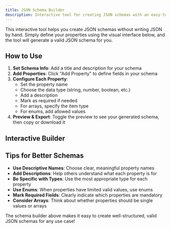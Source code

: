 ```yaml
---
title: JSON Schema Builder
description: Interactive tool for creating JSON schemas with an easy-to-use interface
---
```



This interactive tool helps you create JSON schemas without writing JSON by hand. Simply define your properties using the visual interface below, and the tool will generate a valid JSON schema for you.

## How to Use

1. **Set Schema Info**: Add a title and description for your schema
2. **Add Properties**: Click "Add Property" to define fields in your schema
3. **Configure Each Property**:
   - Set the property name
   - Choose the data type (string, number, boolean, etc.)
   - Add a description
   - Mark as required if needed
   - For arrays, specify the item type
   - For enums, add allowed values
4. **Preview & Export**: Toggle the preview to see your generated schema, then copy or download it

## Interactive Builder

<JsonSchemaBuilder client:load />

## Tips for Better Schemas

- **Use Descriptive Names**: Choose clear, meaningful property names
- **Add Descriptions**: Help others understand what each property is for
- **Be Specific with Types**: Use the most appropriate type for each property
- **Use Enums**: When properties have limited valid values, use enums
- **Mark Required Fields**: Clearly indicate which properties are mandatory
- **Consider Arrays**: Think about whether properties should be single values or arrays

The schema builder above makes it easy to create well-structured, valid JSON schemas for any use case!

